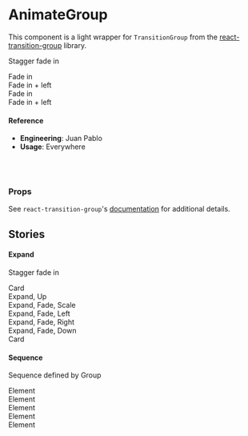 
<Meta
  title="Utilities/AnimateGroup"
  component={AnimateGroup}
/>

# AnimateGroup

This component is a light wrapper for `TransitionGroup` from the [react-transition-group](https://github.com/reactjs/react-transition-group) library.

<Preview>
  <Story name="default">
      <div>
    <p>Stagger fade in</p>
    <AnimateGroup stagger>
      <Animate sequence="fade">
        <div>Fade in</div>
      </Animate>
      <Animate sequence="fade left">
        <div>Fade in + left</div>
      </Animate>
      <Animate sequence="fade">
        <div>Fade in</div>
      </Animate>
      <Animate sequence="fade left">
        <div>Fade in + left</div>
      </Animate>
    </AnimateGroup>
  </div>
  </Story>
</Preview>

#### Reference

- **Engineering**: Juan Pablo
- **Usage**: Everywhere

<br />
<br />

### Props

<Props of={AnimateGroup} />

See `react-transition-group`'s [documentation](https://reactcommunity.org/react-transition-group/#TransitionGroup) for additional details.

## Stories

#### Expand

<Preview>
  <Story name="expand">
    <div>
    <p>Stagger fade in</p>
    <div style={{ margin: 'auto', width: '80%' }}>
      <Card>
        <div>Card</div>
      </Card>
      <AnimateGroup stagger>
        <Animate sequence="fade up">
          <Card>
            <div>Expand, Up</div>
          </Card>
        </Animate>
        <Animate sequence="expand fade scale">
          <Card>
            <div>Expand, Fade, Scale</div>
          </Card>
        </Animate>
        <Animate sequence="expand fade left">
          <Card>
            <div>Expand, Fade, Left</div>
          </Card>
        </Animate>
        <Animate sequence="expand fade right">
          <Card>
            <div>Expand, Fade, Right</div>
          </Card>
        </Animate>
        <Animate sequence="expand fade down">
          <Card>
            <div>Expand, Fade, Down</div>
          </Card>
        </Animate>
      </AnimateGroup>
      <Card>
        <div>Card</div>
      </Card>
    </div>
  </div>
  </Story>
</Preview>

#### Sequence

<Preview>
  <Story name="sequence">
    <div>
    <p>Sequence defined by Group</p>
    <AnimateGroup stagger sequence="fade left">
      <Animate>
        <div>Element</div>
      </Animate>
      <Animate>
        <div>Element</div>
      </Animate>
      <Animate>
        <div>Element</div>
      </Animate>
      <Animate>
        <div>Element</div>
      </Animate>
      <Animate>
        <div>Element</div>
      </Animate>
    </AnimateGroup>
  </div>
  </Story>
</Preview>

